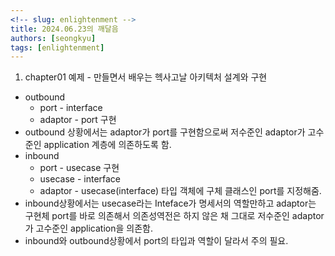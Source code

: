 ```yaml
---
<!-- slug: enlightenment -->
title: 2024.06.23의 깨달음
authors: [seongkyu]
tags: [enlightenment]
---
```


1. chapter01 예제 - 만들면서 배우는 헥사고날 아키텍처 설계와 구현

- outbound
  - port - interface
  - adaptor - port 구현
- outbound 상황에서는 adaptor가 port를 구현함으로써 저수준인 adaptor가 고수준인 application 계층에 의존하도록 함.
- inbound
  - port - usecase 구현
  - usecase - interface
  - adaptor - usecase(interface) 타입 객체에 구체 클래스인 port를 지정해줌.
- inbound상황에서는 usecase라는 Inteface가 명세서의 역할만하고 adaptor는 구현체 port를 바로 의존해서 의존성역전은 하지 않은 채 그대로 저수준인 adaptor가 고수준인 application을 의존함.
- inbound와 outbound상황에서 port의 타입과 역할이 달라서 주의 필요.
